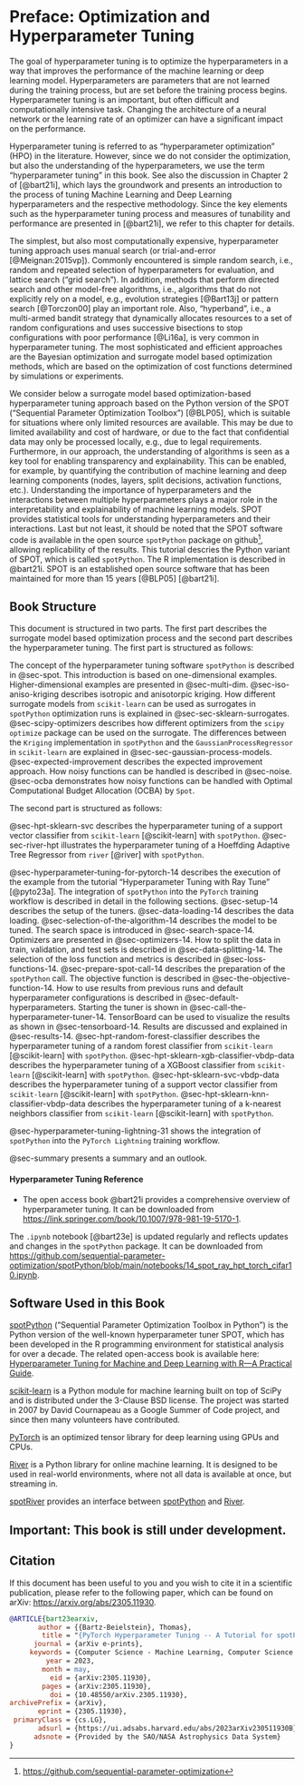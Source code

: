 # Preface: Optimization and Hyperparameter Tuning  {.unnumbered}

The goal of hyperparameter tuning is to optimize the hyperparameters in a way that improves the performance of the machine learning or deep learning model.
Hyperparameters are parameters that are not learned during the training process, but are set before the training process begins.
Hyperparameter tuning is an important, but often difficult and computationally intensive task.
Changing the architecture of a neural network or the learning rate of an optimizer can have a significant impact on the performance.

Hyperparameter tuning is referred to as "hyperparameter optimization" (HPO) in the literature.
However, since we do not consider the optimization, but also the understanding of the hyperparameters, we use the term "hyperparameter tuning" in this book. See also the discussion in Chapter 2 of [@bart21i], which lays the groundwork and presents an introduction to the process of tuning Machine Learning and Deep Learning hyperparameters and the respective methodology. Since the key elements such as the hyperparameter tuning process and measures of tunability and performance are presented in [@bart21i], we refer to this chapter for details.

The simplest, but also most computationally expensive, hyperparameter tuning approach uses manual search (or trial-and-error [@Meignan:2015vp]).
Commonly encountered is simple random search, i.e., random and repeated selection of hyperparameters for evaluation, and lattice search ("grid search").
In addition, methods that perform directed search  and other model-free algorithms, i.e., algorithms that do not explicitly rely on a model, e.g., evolution strategies [@Bart13j] or pattern search [@Torczon00] play an important role.
Also, "hyperband", i.e., a multi-armed bandit strategy that dynamically allocates resources to a set of random configurations and uses successive bisections to stop configurations with poor performance [@Li16a], is very common in hyperparameter tuning.
The most sophisticated and efficient approaches are the Bayesian optimization and surrogate model based optimization methods, which are based on the optimization of cost functions determined by simulations or experiments.

We consider below a surrogate model based optimization-based hyperparameter tuning approach based on the Python version of the SPOT ("Sequential Parameter Optimization Toolbox") [@BLP05], which is suitable for situations where only limited resources are available. This may be due to limited availability and cost of hardware, or due to the fact that confidential data may only be processed locally, e.g., due to legal requirements.
Furthermore, in our approach, the understanding of algorithms is seen as a key tool for enabling transparency and explainability. This can be enabled, for example, by quantifying the contribution of machine learning and deep learning components (nodes, layers, split decisions, activation functions, etc.).
Understanding the importance of hyperparameters and the interactions between multiple hyperparameters plays a major role in the interpretability and explainability of machine learning models.
SPOT provides statistical tools for understanding hyperparameters and their interactions. Last but not least, it should be noted that the SPOT software code is available in the open source `spotPython` package on github^[[https://github.com/sequential-parameter-optimization](https://github.com/sequential-parameter-optimization)], allowing replicability of the results.
This tutorial descries the Python variant of SPOT, which is called `spotPython`. The R implementation is described in @bart21i.
SPOT is an established open source software that has been maintained for more than 15 years [@BLP05] [@bart21i].

## Book Structure {.unnunmbered}

This document is structured in two parts. The first part describes the surrogate model based optimization process and the second part describes the hyperparameter tuning.
The first part is structured as follows:

The concept of the hyperparameter tuning software `spotPython` is described in @sec-spot. This introduction is based on one-dimensional examples. Higher-dimensional examples are presented in @sec-multi-dim. @sec-iso-aniso-kriging describes isotropic and anisotorpic kriging.
How different surrogate models from `scikit-learn` can be used as surrogates in `spotPython` optimization runs is explained in @sec-sec-sklearn-surrogates.
@sec-scipy-optimizers describes how different optimizers from the `scipy optimize` package can be used on the surrogate. The differences between the `Kriging` implementation in `spotPython` and the `GaussianProcessRegressor` in `scikit-learn` are explained in @sec-sec-gaussian-process-models. @sec-expected-improvement describes the expected improvement approach. How noisy functions can be handled is described in @sec-noise.
@sec-ocba demonstrates how noisy functions can be handled with Optimal Computational Budget Allocation (OCBA) by `Spot`.

The second part is structured as follows:

@sec-hpt-sklearn-svc describes the hyperparameter tuning of a support vector classifier from `scikit-learn` [@scikit-learn] with `spotPython`.
@sec-sec-river-hpt illustrates the hyperparameter tuning of a Hoeffding Adaptive Tree Regressor from `river` [@river] with `spotPython`.

@sec-hyperparameter-tuning-for-pytorch-14 describes the execution of the example from the tutorial "Hyperparameter Tuning with Ray Tune" [@pyto23a]. The integration of `spotPython` into the ``PyTorch`` training workflow is described in detail in the following sections.
@sec-setup-14 describes the setup of the tuners.
@sec-data-loading-14 describes the data loading.
@sec-selection-of-the-algorithm-14 describes the model to be tuned.
The search space is introduced in @sec-search-space-14.
Optimizers are presented in @sec-optimizers-14.
How to split the data in train, validation, and test sets is described in @sec-data-splitting-14.
The selection of the loss function and metrics is described in @sec-loss-functions-14.
@sec-prepare-spot-call-14 describes the preparation of the `spotPython` call.
The objective function is described in @sec-the-objective-function-14.
How to use results from previous runs and default hyperparameter configurations is described in @sec-default-hyperparameters.
Starting the tuner is shown in @sec-call-the-hyperparameter-tuner-14.
TensorBoard can be used to visualize the results as shown in  @sec-tensorboard-14.
Results are discussed and explained in @sec-results-14.
@sec-hpt-random-forest-classifier describes the hyperparameter tuning of a random forest classifier from `scikit-learn` [@scikit-learn] with `spotPython`.
@sec-hpt-sklearn-xgb-classifier-vbdp-data describes the hyperparameter tuning of a XGBoost classifier from `scikit-learn` [@scikit-learn] with `spotPython`.
@sec-hpt-sklearn-svc-vbdp-data describes the hyperparameter tuning of a support vector classifier from `scikit-learn` [@scikit-learn] with `spotPython`.
@sec-hpt-sklearn-knn-classifier-vbdp-data describes the hyperparameter tuning of a k-nearest neighbors classifier from `scikit-learn` [@scikit-learn] with `spotPython`.

@sec-hyperparameter-tuning-lightning-31 shows the integration of `spotPython` into the ``PyTorch Lightning`` training workflow.

@sec-summary presents a summary and an outlook.


::: {.callout-tip}
#### Hyperparameter Tuning Reference
* The open access book @bart21i provides a comprehensive overview of hyperparameter tuning. It can be downloaded from [https://link.springer.com/book/10.1007/978-981-19-5170-1](https://link.springer.com/book/10.1007/978-981-19-5170-1).
:::

::: {.callout-note}
The ` .ipynb` notebook [@bart23e] is updated regularly and reflects updates and changes in the `spotPython` package.
It can be downloaded from [https://github.com/sequential-parameter-optimization/spotPython/blob/main/notebooks/14_spot_ray_hpt_torch_cifar10.ipynb](https://github.com/sequential-parameter-optimization/spotPython/blob/main/notebooks/14_spot_ray_hpt_torch_cifar10.ipynb).
:::

## Software Used in this Book {.unnumbered}

[spotPython](https://github.com/sequential-parameter-optimization/spotPython) ("Sequential Parameter Optimization Toolbox in Python") is the Python version of the well-known hyperparameter tuner SPOT, which has been developed in the R programming environment for statistical analysis for over a decade. The related open-access book is available here: [Hyperparameter Tuning for Machine and Deep Learning with R---A Practical Guide](https://link.springer.com/book/10.1007/978-981-19-5170-1).

[scikit-learn](https://scikit-learn.org) is a Python module for machine learning built on top of SciPy and is distributed under the 3-Clause BSD license. The project was started in 2007 by David Cournapeau as a Google Summer of Code project, and since then many volunteers have contributed.

[PyTorch](https://pytorch.org) is an optimized tensor library for deep learning using GPUs and CPUs.

[River](https://riverml.xyz) is a Python library for online machine learning. It is designed to be used in real-world environments, where not all data is available at once, but streaming in.

[spotRiver](https://github.com/sequential-parameter-optimization/spotRiver) provides an interface between [spotPython](https://github.com/sequential-parameter-optimization/spotPython) and [River](https://riverml.xyz).

:::{.callout-important}
## Important: This book is still under development.

:::

## Citation {.unnumbered}

If this document has been useful to you and you wish to cite it in a scientific publication, please refer to the following paper, which can be found on arXiv: [https://arxiv.org/abs/2305.11930](https://arxiv.org/abs/2305.11930).


```bibtex
@ARTICLE{bart23earxiv,
       author = {{Bartz-Beielstein}, Thomas},
        title = "{PyTorch Hyperparameter Tuning -- A Tutorial for spotPython}",
      journal = {arXiv e-prints},
     keywords = {Computer Science - Machine Learning, Computer Science - Artificial Intelligence, Mathematics - Numerical Analysis, 68T07, A.1, B.8.0, G.1.6, G.4, I.2.8},
         year = 2023,
        month = may,
          eid = {arXiv:2305.11930},
        pages = {arXiv:2305.11930},
          doi = {10.48550/arXiv.2305.11930},
archivePrefix = {arXiv},
       eprint = {2305.11930},
 primaryClass = {cs.LG},
       adsurl = {https://ui.adsabs.harvard.edu/abs/2023arXiv230511930B},
      adsnote = {Provided by the SAO/NASA Astrophysics Data System}
}
```
